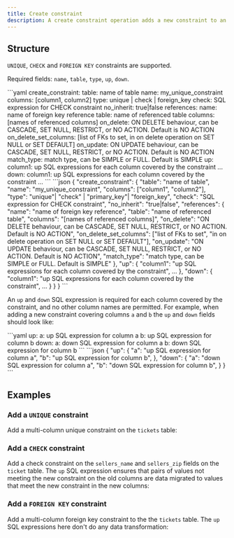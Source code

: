 ```yaml
---
title: Create constraint
description: A create constraint operation adds a new constraint to an existing table.
---
```


## Structure

`UNIQUE`, `CHECK` and `FOREIGN KEY` constraints are supported.

Required fields: `name`, `table`, `type`, `up`, `down`.

<YamlJsonTabs>
```yaml
create_constraint:
  table: name of table
  name: my_unique_constraint
  columns: [column1, column2]
  type: unique | check | foreign_key
  check: SQL expression for CHECK constraint
  no_inherit: true|false
  references:
    name: name of foreign key reference
    table: name of referenced table
    columns: [names of referenced columns]
    on_delete: ON DELETE behaviour, can be CASCADE, SET NULL, RESTRICT, or NO ACTION. Default is NO ACTION
    on_delete_set_columns: [list of FKs to set, in on delete operation on SET NULL or SET DEFAULT]
    on_update: ON UPDATE behaviour, can be CASCADE, SET NULL, RESTRICT, or NO ACTION. Default is NO ACTION
    match_type: match type, can be SIMPLE or FULL. Default is SIMPLE
  up:
    column1: up SQL expressions for each column covered by the constraint
    ...
  down:
    column1: up SQL expressions for each column covered by the constraint
    ...
```
```json
{
  "create_constraint": {
    "table": "name of table",
    "name": "my_unique_constraint",
    "columns": ["column1", "column2"],
    "type": "unique"| "check" | "primary_key"| "foreign_key",
    "check": "SQL expression for CHECK constraint",
    "no_inherit": "true|false",
    "references": {
      "name": "name of foreign key reference",
      "table": "name of referenced table",
      "columns": "[names of referenced columns]",
      "on_delete": "ON DELETE behaviour, can be CASCADE, SET NULL, RESTRICT, or NO ACTION. Default is NO ACTION",
      "on_delete_set_columns": ["list of FKs to set", "in on delete operation on SET NULL or SET DEFAULT"],
      "on_update": "ON UPDATE behaviour, can be CASCADE, SET NULL, RESTRICT, or NO ACTION. Default is NO ACTION",
      "match_type": "match type, can be SIMPLE or FULL. Default is SIMPLE"
    },
    "up": {
      "column1": "up SQL expressions for each column covered by the constraint",
      ...
    },
    "down": {
      "column1": "up SQL expressions for each column covered by the constraint",
      ...
    }
  }
}
```
</YamlJsonTabs>

An `up` and `down` SQL expression is required for each column covered by the constraint, and no other column names are permitted. For example, when adding a new constraint covering columns `a` and `b` the `up` and `down` fields should look like:

<YamlJsonTabs>
```yaml
up:
  a: up SQL expression for column a
  b: up SQL expression for column b
down:
  a: down SQL expression for column a
  b: down SQL expression for column b
```
```json
{
  "up": {
    "a": "up SQL expression for column a",
    "b": "up SQL expression for column b",
  },
  "down": {
    "a": "down SQL expression for column a",
    "b": "down SQL expression for column b",
  }
}
```
</YamlJsonTabs>

## Examples

### Add a `UNIQUE` constraint

Add a multi-column unique constraint on the `tickets` table:

<ExampleSnippet example="44_add_table_unique_constraint.yaml" languange="yaml" />

### Add a `CHECK` constraint

Add a check constraint on the `sellers_name` and `sellers_zip` fields on the `ticket` table. The `up` SQL expression ensures that pairs of values not meeting the new constraint on the old columns are data migrated to values that meet the new constraint in the new columns:

<ExampleSnippet example="45_add_table_check_constraint.yaml" languange="yaml" />

### Add a `FOREIGN KEY` constraint

Add a multi-column foreign key constraint to the the `tickets` table. The `up` SQL expressions here don't do any data transformation:

<ExampleSnippet
  example="47_add_table_foreign_key_constraint.yaml"
  languange="yaml"
/>
